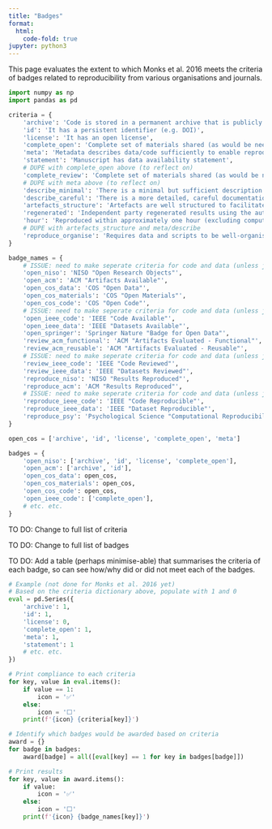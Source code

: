 ```yaml
---
title: "Badges"
format:
  html:
    code-fold: true
jupyter: python3
---
```


<!--
Template for evaluation of journal article against criteria of various reproducibility badges.

To use this template:
1. For each criteria in the Python cell, add a 0 if not met and 1 if it is met.
2. Run the script (i.e. preview the Quarto book) - you will see that the code outputs a formatted list of criteria met, as well as the badges met.

Although this script uses Python, it is applicable regardless of the language used by the study you are evaluating.
-->

This page evaluates the extent to which Monks et al. 2016 meets the criteria of badges related to reproducibility from various organisations and journals.

```python
import numpy as np
import pandas as pd

criteria = {
    'archive': 'Code is stored in a permanent archive that is publicly and openly accessible',
    'id': 'It has a persistent identifier (e.g. DOI)',
    'license': 'It has an open license',
    'complete_open': 'Complete set of materials shared (as would be needed to fully reproduce article)',
    'meta': 'Metadata describes data/code sufficiently to enable reproduction (e.g. package versions)',
    'statement': 'Manuscript has data availability statement',
    # DUPE with complete_open above (to reflect on)
    'complete_review': 'Complete set of materials shared (as would be needed to fully reproduce article)',
    # DUPE with meta above (to reflect on)
    'describe_minimal': 'There is a minimal but sufficient description of artefacts',
    'describe_careful': 'There is a more detailed, careful documentation of artefacts',
    'artefacts_structure': 'Artefacts are well structured to facilitate reuse, adhering to norms and standards of research community',
    'regenerated': 'Independent party regenerated results using the authors research artefacts',
    'hour': 'Reproduced within approximately one hour (excluding compute time)',
    # DUPE with artefacts_structure and meta/describe
    'reproduce_organise': 'Requires data and scripts to be well-organised, clearly documented and with a README file with step-by-step instructions on how to reproduce results in the manuscript'
}

badge_names = {
    # ISSUE: need to make seperate criteria for code and data (unless just do code?)
    'open_niso': 'NISO "Open Research Objects"',
    'open_acm': 'ACM "Artifacts Available"',
    'open_cos_data': 'COS "Open Data"',
    'open_cos_materials': 'COS "Open Materials"',
    'open_cos_code': 'COS "Open Code"',
    # ISSUE: need to make seperate criteria for code and data (unless just do code?)
    'open_ieee_code': 'IEEE "Code Available"',
    'open_ieee_data': 'IEEE "Datasets Available"',
    'open_springer': 'Springer Nature "Badge for Open Data"',
    'review_acm_functional': 'ACM "Artifacts Evaluated - Functional"',
    'review_acm_reusable': 'ACM "Artifacts Evaluated - Reusable"',
    # ISSUE: need to make seperate criteria for code and data (unless just do code?)
    'review_ieee_code': 'IEEE "Code Reviewed"',
    'review_ieee_data': 'IEEE "Datasets Reviewed"',
    'reproduce_niso': 'NISO "Results Reproduced"',
    'reproduce_acm': 'ACM "Results Reproduced"',
    # ISSUE: need to make seperate criteria for code and data (unless just do code?)
    'reproduce_ieee_code': 'IEEE "Code Reproducible"',
    'reproduce_ieee_data': 'IEEE "Dataset Reproducible"',
    'reproduce_psy': 'Psychological Science "Computational Reproducibility"'
}

open_cos = ['archive', 'id', 'license', 'complete_open', 'meta']

badges = {
    'open_niso': ['archive', 'id', 'license', 'complete_open'],
    'open_acm': ['archive', 'id'],
    'open_cos_data': open_cos,
    'open_cos_materials': open_cos,
    'open_cos_code': open_cos,
    'open_ieee_code': ['complete_open'],
    # etc. etc.
}
```

TO DO: Change to full list of criteria

TO DO: Change to full list of badges

TO DO: Add a table (perhaps minimise-able) that summarises the criteria of each badge, so can see how/why did or did not meet each of the badges.

```python
# Example (not done for Monks et al. 2016 yet)
# Based on the criteria dictionary above, populate with 1 and 0
eval = pd.Series({
    'archive': 1,
    'id': 1,
    'license': 0,
    'complete_open': 1,
    'meta': 1,
    'statement': 1
    # etc. etc.
})
```

```python
# Print compliance to each criteria
for key, value in eval.items(): 
    if value == 1:
        icon = '✅'
    else:
        icon = '⬜'
    print(f'{icon} {criteria[key]}')
```

```python
# Identify which badges would be awarded based on criteria
award = {}
for badge in badges:
    award[badge] = all([eval[key] == 1 for key in badges[badge]])

# Print results
for key, value in award.items(): 
    if value:
        icon = '✅'
    else:
        icon = '⬜'
    print(f'{icon} {badge_names[key]}')
```
